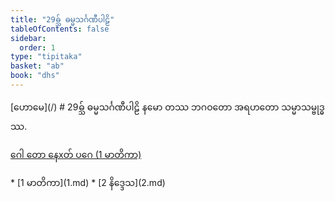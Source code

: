 ```yaml
---
title: "29ဓ္သ် ဓမ္မသင်္ဂဏီပါဠိ"
tableOfContents: false
sidebar:
  order: 1
type: "tipitaka"
basket: "ab"
book: "dhs"
---
```



<Paragraph type="center" book="dhs">
[ဟောမေ](/)
</Paragraph>

<Paragraph type="center" book="dhs">
# 29ဓ္သ် ဓမ္မသင်္ဂဏီပါဠိ
</Paragraph>

<Paragraph number="1" type="center" book="dhs">
နမော တဿ ဘဂဝတော အရဟတော သမ္မာသမ္ဗုဒ္ဓဿ.

[ဂေါ တော နေxတ် ပဂေ (1 မာတိကာ)](1.md)



</Paragraph>

<TableOfContents book="dhs" section="29">
* [1 မာတိကာ](1.md)
* [2 နိဒ္ဒေသ](2.md)
</TableOfContents>